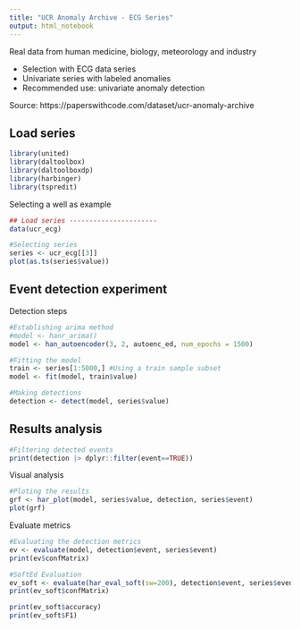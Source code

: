 ```yaml
---
title: "UCR Anomaly Archive - ECG Series"
output: html_notebook
---
```

Real data from human medicine, biology, meteorology and industry

* Selection with ECG data series
* Univariate series with labeled anomalies
* Recommended use: univariate anomaly detection

Source: https://paperswithcode.com/dataset/ucr-anomaly-archive


## Load series
```r
library(united)
library(daltoolbox)
library(daltoolboxdp)
library(harbinger)
library(tspredit)
```

Selecting a well as example
```r
## Load series ----------------------
data(ucr_ecg)
```


```r
#Selecting series
series <- ucr_ecg[[3]]
plot(as.ts(series$value))
```




## Event detection experiment

Detection steps
```r
#Establishing arima method
#model <- hanr_arima()
model <- han_autoencoder(3, 2, autoenc_ed, num_epochs = 1500)
```


```r
#Fitting the model
train <- series[1:5000,] #Using a train sample subset
model <- fit(model, train$value)
```


```r
#Making detections
detection <- detect(model, series$value)
```


## Results analysis

```r
#Filtering detected events
print(detection |> dplyr::filter(event==TRUE))
```

Visual analysis
```r
#Ploting the results
grf <- har_plot(model, series$value, detection, series$event)
plot(grf)
```

Evaluate metrics
```r
#Evaluating the detection metrics
ev <- evaluate(model, detection$event, series$event)
print(ev$confMatrix)
```

```r
#SoftEd Evaluation
ev_soft <- evaluate(har_eval_soft(sw=200), detection$event, series$event)
print(ev_soft$confMatrix)

print(ev_soft$accuracy)
print(ev_soft$F1)
```


